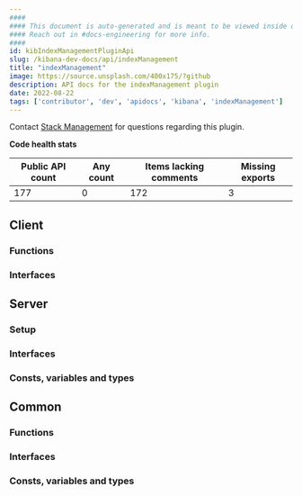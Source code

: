 ```yaml
---
####
#### This document is auto-generated and is meant to be viewed inside our experimental, new docs system.
#### Reach out in #docs-engineering for more info.
####
id: kibIndexManagementPluginApi
slug: /kibana-dev-docs/api/indexManagement
title: "indexManagement"
image: https://source.unsplash.com/400x175/?github
description: API docs for the indexManagement plugin
date: 2022-08-22
tags: ['contributor', 'dev', 'apidocs', 'kibana', 'indexManagement']
---
```




Contact [Stack Management](https://github.com/orgs/elastic/teams/kibana-stack-management) for questions regarding this plugin.

**Code health stats**

| Public API count  | Any count | Items lacking comments | Missing exports |
|-------------------|-----------|------------------------|-----------------|
| 177 | 0 | 172 | 3 |

## Client

### Functions
<DocDefinitionList data={indexManagementObj.client.functions}/>

### Interfaces
<DocDefinitionList data={indexManagementObj.client.interfaces}/>

## Server

### Setup
<DocDefinitionList data={[indexManagementObj.server.setup]}/>

### Interfaces
<DocDefinitionList data={indexManagementObj.server.interfaces}/>

### Consts, variables and types
<DocDefinitionList data={indexManagementObj.server.misc}/>

## Common

### Functions
<DocDefinitionList data={indexManagementObj.common.functions}/>

### Interfaces
<DocDefinitionList data={indexManagementObj.common.interfaces}/>

### Consts, variables and types
<DocDefinitionList data={indexManagementObj.common.misc}/>

